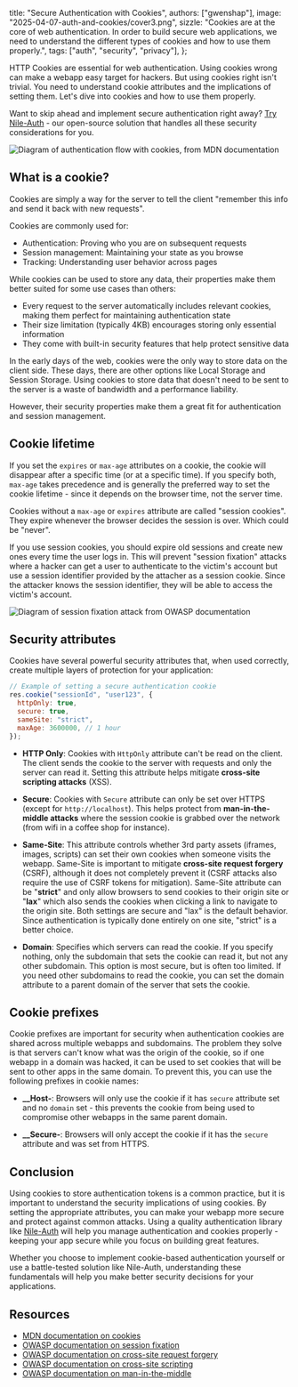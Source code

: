   title: "Secure Authentication with Cookies",
  authors: ["gwenshap"],
  image: "2025-04-07-auth-and-cookies/cover3.png",
  sizzle:
    "Cookies are at the core of web authentication. In order to build secure web applications, we need to understand the different types of cookies and how to use them properly.",
  tags: ["auth", "security", "privacy"],
};

HTTP Cookies are essential for web authentication. Using cookies wrong can make a webapp easy target for hackers. But using cookies right isn't trivial. You need to understand cookie attributes and the implications of setting them. Let's dive into cookies and how to use them properly.

Want to skip ahead and implement secure authentication right away? [Try Nile-Auth](https://www.thenile.dev/auth) - our open-source solution that handles all these security considerations for you.

![Diagram of authentication flow with cookies, from MDN documentation](/blog/2025-04-07-auth-and-cookies/auth_diagram.png)

## What is a cookie?

Cookies are simply a way for the server to tell the client "remember this info and send it back with new requests".

Cookies are commonly used for:

- Authentication: Proving who you are on subsequent requests
- Session management: Maintaining your state as you browse
- Tracking: Understanding user behavior across pages

While cookies can be used to store any data, their properties make them better suited for some use cases than others:

- Every request to the server automatically includes relevant cookies, making them perfect for maintaining authentication state
- Their size limitation (typically 4KB) encourages storing only essential information
- They come with built-in security features that help protect sensitive data

In the early days of the web, cookies were the only way to store data on the client side. These days, there are other options like Local Storage and Session Storage. Using cookies to store data that doesn't need to be sent to the server is a waste of bandwidth and a performance liability.

However, their security properties make them a great fit for authentication and session management.

## Cookie lifetime

If you set the `expires` or `max-age` attributes on a cookie, the cookie will disappear after a specific time (or at a specific time). If you specify both, `max-age` takes precedence and is generally the preferred way to set the cookie lifetime - since it depends on the browser time, not the server time.

Cookies without a `max-age` or `expires` attribute are called "session cookies". They expire whenever the browser decides the session is over. Which could be "never".

If you use session cookies, you should expire old sessions and create new ones every time the user logs in. This will prevent "session fixation" attacks where a hacker can get a user to authenticate to the victim's account but use a session identifier provided by the attacher as a session cookie. Since the attacker knows the session identifier, they will be able to access the victim's account.

![Diagram of session fixation attack from OWASP documentation](/blog/2025-04-07-auth-and-cookies/session_fixation.jpg)

## Security attributes

Cookies have several powerful security attributes that, when used correctly, create multiple layers of protection for your application:

```javascript
// Example of setting a secure authentication cookie
res.cookie("sessionId", "user123", {
  httpOnly: true,
  secure: true,
  sameSite: "strict",
  maxAge: 3600000, // 1 hour
});
```

- **HTTP Only**: Cookies with `HttpOnly` attribute can't be read on the client. The client sends the cookie to the server with requests and only the server can read it. Setting this attribute helps mitigate **cross-site scripting attacks** (XSS).

- **Secure**: Cookies with `Secure` attribute can only be set over HTTPS (except for `http://localhost`). This helps protect from **man-in-the-middle attacks** where the session cookie is grabbed over the network (from wifi in a coffee shop for instance).

- **Same-Site**: This attribute controls whether 3rd party assets (iframes, images, scripts) can set their own cookies when someone visits the webapp. Same-Site is important to mitigate **cross-site request forgery** (CSRF), although it does not completely prevent it (CSRF attacks also require the use of CSRF tokens for mitigation). Same-Site attribute can be "**strict**" and only allow browsers to send cookies to their origin site or "**lax**" which also sends the cookies when clicking a link to navigate to the origin site. Both settings are secure and "lax" is the default behavior. Since authentication is typically done entirely on one site, "strict" is a better choice.

- **Domain**: Specifies which servers can read the cookie. If you specify nothing, only the subdomain that sets the cookie can read it, but not any other subdomain. This option is most secure, but is often too limited. If you need other subdomains to read the cookie, you can set the domain attribute to a parent domain of the server that sets the cookie.

## Cookie prefixes

Cookie prefixes are important for security when authentication cookies are shared across multiple webapps and subdomains. The problem they solve is that servers can't know what was the origin of the cookie, so if one webapp in a domain was hacked, it can be used to set cookies that will be sent to other apps in the same domain. To prevent this, you can use the following prefixes in cookie names:

- **\_\_Host-**: Browsers will only use the cookie if it has `secure` attribute set and no `domain` set - this prevents the cookie from being used to compromise other webapps in the same parent domain.

- **\_\_Secure-**: Browsers will only accept the cookie if it has the `secure` attribute and was set from HTTPS.

## Conclusion

Using cookies to store authentication tokens is a common practice, but it is important to understand the security implications of using cookies. By setting the appropriate attributes, you can make your webapp more secure and protect against common attacks. Using a quality authentication library like [Nile-Auth](https://github.com/niledatabase/nile-auth) will help you manage authentication and cookies properly - keeping your app secure while you focus on building great features.

Whether you choose to implement cookie-based authentication yourself or use a battle-tested solution like Nile-Auth, understanding these fundamentals will help you make better security decisions for your applications.

## Resources

- [MDN documentation on cookies](https://developer.mozilla.org/en-US/docs/Web/HTTP/Cookies)
- [OWASP documentation on session fixation](https://owasp.org/www-community/attacks/Session_fixation)
- [OWASP documentation on cross-site request forgery](https://owasp.org/www-community/attacks/csrf)
- [OWASP documentation on cross-site scripting](https://owasp.org/www-community/attacks/xss/)
- [OWASP documentation on man-in-the-middle](https://owasp.org/www-community/attacks/Manipulator-in-the-middle_attack)
